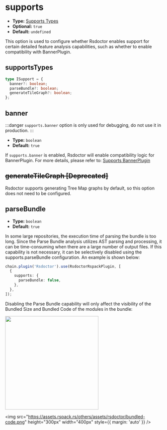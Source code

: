 
# supports

- **Type:** [Supports Types](#supports-types)
- **Optional:** `true`
- **Default:** `undefined`

This option is used to configure whether Rsdoctor enables support for certain detailed feature analysis capabilities, such as whether to enable compatibility with BannerPlugin.

## supportsTypes

```ts
type ISupport = {
  banner?: boolean;
  parseBundle?: boolean;
  generateTileGraph?: boolean;
};
```

## banner

:::danger
`supports.banner` option is only used for debugging, do not use it in production.
:::

- **Type:** `boolean`
- **Default:** `true`

If `supports.banner` is enabled, Rsdoctor will enable compatibility logic for BannerPlugin. For more details, please refer to: [Supports BannerPlugin](../../guide/usage/bundle-size#supports-bannerplugin)

## ~~generateTileGraph [**Deprecated**]~~

<Badge text="Deprecated" type="warning" />

Rsdoctor supports generating Tree Map graphs by default, so this option does not need to be configured.

## parseBundle

- **Type:** `boolean`
- **Default:** `true`

In some large repositories, the execution time of parsing the bundle is too long. Since the Parse Bundle analysis utilizes AST parsing and processing, it can be time-consuming when there are a large number of output files.
If this capability is not necessary, it can be selectively disabled using the supports.parseBundle configuration. An example is shown below:

```ts
chain.plugin('Rsdoctor').use(RsdoctorRspackPlugin, [
  {
    supports: {
      parseBundle: false,
    },
  },
]);
```

Disabling the Parse Bundle capability will only affect the visibility of the Bundled Size and Bundled Code of the modules in the bundle:

<div style={{ display: 'flex' }}>
  <img
    src="https://assets.rspack.rs/others/assets/rsdoctor/bundled-size.jpeg"
    height="300px"
    width="300px"
    style={{ margin: 'auto' }}
  />

  <img
    src="https://assets.rspack.rs/others/assets/rsdoctor/bundled-code.png"
    height="300px"
    width="400px"
    style={{ margin: 'auto' }}
  />
</div>
